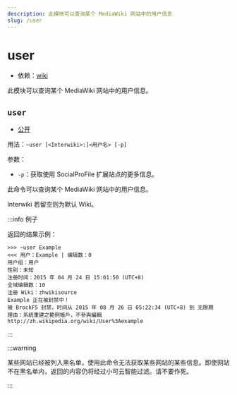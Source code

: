```yaml
---
description: 此模块可以查询某个 MediaWiki 网站中的用户信息
slug: /user
---
```


# user

-   依赖：[wiki](wiki)

此模块可以查询某个 MediaWiki 网站中的用户信息。

## `user`

-   [公开](permissions)

用法：`~user [<Interwiki>:]<用户名> [-p]`

参数：

-   `-p`：获取使用 SocialProFile 扩展站点的更多信息。

此命令可以查询某个 MediaWiki 网站中的用户信息。

Interwiki 若留空则为默认 Wiki。

:::info 例子

返回的结果示例：

```
>>> ~user Example
<<< 用户：Example | 编辑数：0
用户组：用户
性别：未知
注册时间：2015 年 04 月 24 日 15:01:50 (UTC+8)
全域编辑数：10
注册 Wiki：zhwikisource
Example 正在被封禁中！
被 BrockF5 封禁，时间从 2015 年 08 月 26 日 05:22:34 (UTC+8) 到 无限期
理由：系統重建之範例帳戶，不參與編輯
http://zh.wikipedia.org/wiki/User%3Aexample
```

:::

:::warning

某些网站已经被列入黑名单，使用此命令无法获取某些网站的某些信息。即使网站不在黑名单内，返回的内容仍将经过小可云智能过滤。请不要作死。

:::
